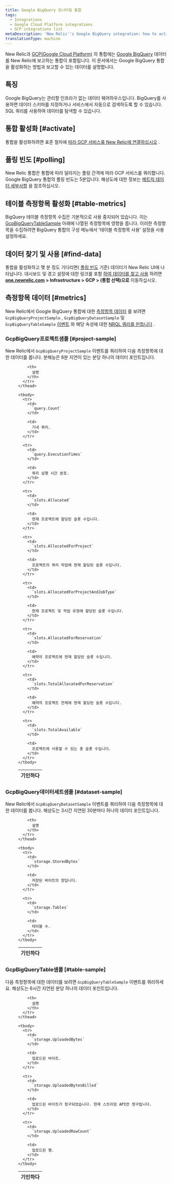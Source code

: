 ```yaml
---
title: Google BigQuery 모니터링 통합
tags:
  - Integrations
  - Google Cloud Platform integrations
  - GCP integrations list
metaDescription: 'New Relic''s Google BigQuery integration: how to activate it and what data it reports.'
translationType: machine
---
```


New Relic과 [GCP(Google Cloud Platform)](https://cloud.google.com/) 의 통합에는 [Google BigQuery](https://cloud.google.com/bigquery/) 데이터를 New Relic에 보고하는 통합이 포함됩니다. 이 문서에서는 Google BigQuery 통합을 활성화하는 방법과 보고할 수 있는 데이터를 설명합니다.

## 특징

Google BigQuery는 관리할 인프라가 없는 데이터 웨어하우스입니다. BigQuery를 사용하면 데이터 스키마를 지정하거나 서비스에서 자동으로 검색하도록 할 수 있습니다. SQL 쿼리를 사용하여 데이터를 탐색할 수 있습니다.

## 통합 활성화 [#activate]

통합을 활성화하려면 표준 절차에 [따라 GCP 서비스를 New Relic에 연결하십시오](/docs/connect-google-cloud-platform-services-infrastructure) .

## 폴링 빈도 [#polling]

New Relic 통합은 통합에 따라 달라지는 폴링 간격에 따라 GCP 서비스를 쿼리합니다. Google BigQuery 통합의 폴링 빈도는 5분입니다. 해상도에 대한 정보는 [메트릭 데이터 세부사항](#metrics) 을 참조하십시오.

## 테이블 측정항목 활성화 [#table-metrics]

BigQuery 테이블 측정항목 수집은 기본적으로 사용 중지되어 있습니다. 이는 [GcpBigQueryTableSample](#table-sample) 아래에 나열된 측정항목에 영향을 줍니다. 이러한 측정항목을 수집하려면 BigQuery 통합의 구성 메뉴에서 '테이블 측정항목 사용' 설정을 사용 설정하세요.

## 데이터 찾기 및 사용 [#find-data]

통합을 활성화하고 몇 분 정도 기다리면( [폴링 빈도](#polling) 기준) 데이터가 New Relic UI에 나타납니다. 대시보드 및 경고 설정에 대한 링크를 포함 [하여 데이터를 찾고 사용](/docs/infrastructure/integrations/find-use-infrastructure-integration-data) 하려면 **[one.newrelic.com](https://one.newrelic.com/all-capabilities) > Infrastructure > GCP > (통합 선택)으로** 이동하십시오.

## 측정항목 데이터 [#metrics]

New Relic에서 Google BigQuery 통합에 대한 [측정항목 데이터](/docs/telemetry-data-platform/understand-data/new-relic-data-types/#metrics) 를 보려면 `GcpBigQueryProjectSample` , `GcpBigQueryDatasetSample` 및 `GcpBigQueryTableSample` [이벤트](/docs/using-new-relic/welcome-new-relic/getting-started/glossary#event) 와 해당 속성에 대한 [NRQL 쿼리를 만듭니다](/docs/integrations/new-relic-integrations/getting-started/use-integration-data-new-relic-insights#nrql) .

### GcpBigQuery프로젝트샘플 [#project-sample]

New Relic에서 `GcpBigQueryProjectSample` 이벤트를 쿼리하여 다음 측정항목에 대한 데이터를 봅니다. 분해능은 8분 지연이 있는 분당 하나의 데이터 포인트입니다.

<dd>
  <table>
    <thead>
      <tr>
        <th style={{ width: "300px" }}>
          기인하다
        </th>

        <th>
          설명
        </th>
      </tr>
    </thead>

    <tbody>
      <tr>
        <td>
          `query.Count`
        </td>

        <td>
          기내 쿼리.
        </td>
      </tr>

      <tr>
        <td>
          `query.ExecutionTimes`
        </td>

        <td>
          쿼리 실행 시간 분포.
        </td>
      </tr>

      <tr>
        <td>
          `slots.Allocated`
        </td>

        <td>
          현재 프로젝트에 할당된 슬롯 수입니다.
        </td>
      </tr>

      <tr>
        <td>
          `slots.AllocatedForProject`
        </td>

        <td>
          프로젝트의 쿼리 작업에 현재 할당된 슬롯 수입니다.
        </td>
      </tr>

      <tr>
        <td>
          `slots.AllocatedForProjectAndJobType`
        </td>

        <td>
          현재 프로젝트 및 작업 유형에 할당된 슬롯 수입니다.
        </td>
      </tr>

      <tr>
        <td>
          `slots.AllocatedForReservation`
        </td>

        <td>
          예약의 프로젝트에 현재 할당된 슬롯 수입니다.
        </td>
      </tr>

      <tr>
        <td>
          `slots.TotalAllocatedForReservation`
        </td>

        <td>
          예약의 프로젝트 전체에 현재 할당된 슬롯 수입니다.
        </td>
      </tr>

      <tr>
        <td>
          `slots.TotalAvailable`
        </td>

        <td>
          프로젝트에 사용할 수 있는 총 슬롯 수입니다.
        </td>
      </tr>
    </tbody>
  </table>
</dd>

### GcpBigQuery데이터세트샘플 [#dataset-sample]

New Relic에서 `GcpBigQueryDatasetSample` 이벤트를 쿼리하여 다음 측정항목에 대한 데이터를 봅니다. 해상도는 3시간 지연된 30분마다 하나의 데이터 포인트입니다.

<dd>
  <table>
    <thead>
      <tr>
        <th style={{ width: "300px" }}>
          기인하다
        </th>

        <th>
          설명
        </th>
      </tr>
    </thead>

    <tbody>
      <tr>
        <td>
          `storage.StoredBytes`
        </td>

        <td>
          저장된 바이트의 양입니다.
        </td>
      </tr>

      <tr>
        <td>
          `storage.Tables`
        </td>

        <td>
          테이블 수.
        </td>
      </tr>
    </tbody>
  </table>
</dd>

### GcpBigQueryTable샘플 [#table-sample]

다음 측정항목에 대한 데이터를 보려면 `GcpBigQueryTableSample` 이벤트를 쿼리하세요. 해상도는 6시간 지연된 분당 하나의 데이터 포인트입니다.

<dd>
  <table>
    <thead>
      <tr>
        <th style={{ width: "300px" }}>
          기인하다
        </th>

        <th>
          설명
        </th>
      </tr>
    </thead>

    <tbody>
      <tr>
        <td>
          `storage.UploadedBytes`
        </td>

        <td>
          업로드된 바이트.
        </td>
      </tr>

      <tr>
        <td>
          `storage.UploadedBytesBilled`
        </td>

        <td>
          업로드된 바이트가 청구되었습니다. 현재 스트리밍 API만 청구됩니다.
        </td>
      </tr>

      <tr>
        <td>
          `storage.UploadedRowCount`
        </td>

        <td>
          업로드된 행.
        </td>
      </tr>
    </tbody>
  </table>
</dd>